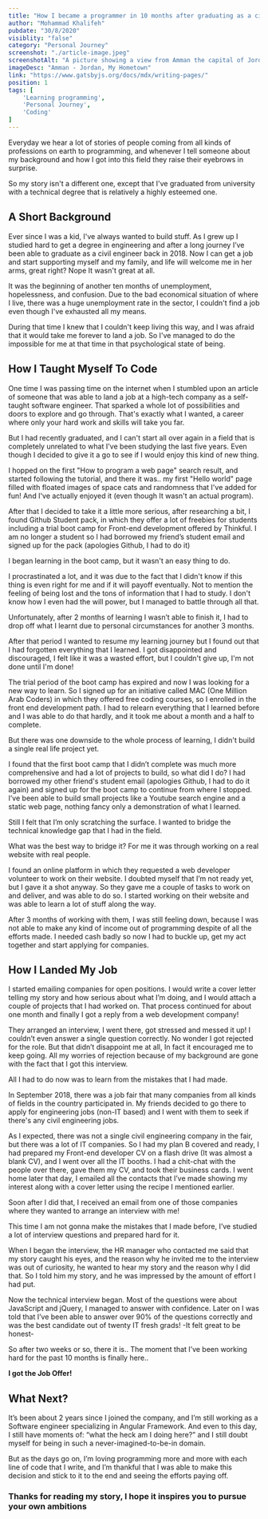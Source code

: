 ```yaml
---
title: "How I became a programmer in 10 months after graduating as a civil engineer"
author: "Mohammad Khalifeh"
pubdate: "30/8/2020"
visiblity: "false"
category: "Personal Journey"
screenshot: "./article-image.jpeg"
screenshotAlt: "A picture showing a view from Amman the capital of Jordan"
imageDesc: "Amman - Jordan, My Hometown"
link: "https://www.gatsbyjs.org/docs/mdx/writing-pages/"
position: 1
tags: [
    'Learning programming',
    'Personal Journey',
    'Coding'
]
---
```


Everyday we hear a lot of stories of people coming from all kinds of professions on earth to programming, and whenever I tell someone about my background and how I got into this field they raise their eyebrows in surprise.

So my story isn't a different one, except that I've graduated from university with a technical degree that is relatively a highly esteemed one.

<h2>A Short Background</h2>
Ever since I was a kid, I've always wanted to build stuff. As I grew up I studied hard to get a degree in engineering and after a long journey I’ve been able to graduate as a civil engineer back in 2018. Now I can get a job and start supporting myself and my family, and life will welcome me in her arms, great right? Nope It wasn't great at all.

It was the beginning of another ten months of unemployment, hopelessness, and confusion. Due to the bad economical situation of where I live, there was a huge unemployment rate in the sector, I couldn't find a job even though I've exhausted all my means.

During that time I knew that I couldn't keep living this way, and I was afraid that it would take me forever to land a job. So I've managed to do the impossible for me at that time in that psychological state of being.

<h2>How I Taught Myself To Code</h2>
One time I was passing time on the internet when I stumbled upon an article of someone that was able to land a job at a high-tech company as a self-taught software engineer. That sparked a whole lot of possibilities and doors to explore and go through. That's exactly what I wanted, a career where only your hard work and skills will take you far.

But I had recently graduated, and I can't start all over again in a field that is completely unrelated to what I've been studying the last five years. Even though I decided to give it a go to see if I would enjoy this kind of new thing.

I hopped on the first "How to program a web page" search result, and started following the tutorial, and there it was.. my first "Hello world" page filled with floated images of space cats and randomness that I've added for fun! And I've actually enjoyed it (even though It wasn't an actual program).

After that I decided to take it a little more serious, after researching a bit, I found Github Student pack, in which they offer a lot of freebies for students including a trial boot camp for Front-end development offered by Thinkful. I am no longer a student so I had borrowed my friend’s student email and signed up for the pack (apologies Github, I had to do it)

I began learning in the boot camp, but it wasn't an easy thing to do.

I procrastinated a lot, and it was due to the fact that I didn't know if this thing is even right for me and if it will payoff eventually. Not to mention the feeling of being lost and the tons of information that I had to study. I don't know how I even had the will power, but I managed to battle through all that.

Unfortunately, after 2 months of learning I wasn’t able to finish it, I had to drop off what I learnt due to personal circumstances for another 3 months.

After that period I wanted to resume my learning journey but I found out that I had forgotten everything that I learned. I got disappointed and discouraged, I felt like it was a wasted effort, but I couldn't give up, I'm not done until I'm done!

The trial period of the boot camp has expired and now I was looking for a new way to learn. So I signed up for an initiative called MAC (One Million Arab Coders) in which they offered free coding courses, so I enrolled in the front end development path. I had to relearn everything that I learned before and I was able to do that hardly, and it took me about a month and a half to complete. 

But there was one downside to the whole process of learning, I didn't build a single real life project yet.

I found that the first boot camp that I didn’t complete was much more comprehensive and had a lot of projects to build, so what did I do? I had borrowed my other friend's student email (apologies Github, I had to do it again) and signed up for the boot camp to continue from where I stopped. I’ve been able to build small projects like a Youtube search engine and a static web page, nothing fancy only a demonstration of what I learned.

Still I felt that I’m only scratching the surface. I wanted to bridge the technical knowledge gap that I had in the field.

What was the best way to bridge it? For me it was through working on a real website with real people.

I found an online platform in which they requested a web developer volunteer to work on their website. I doubted myself that I’m not ready yet, but I gave it a shot anyway. So they gave me a couple of tasks to work on and deliver, and was able to do so. I started working on their website and was able to learn a lot of stuff along the way.

After 3 months of working with them, I was still feeling down, because I was not able to make any kind of income out of programming despite of all the efforts made. I needed cash badly so now I had to buckle up, get my act together and start applying for companies.

<h2>How I Landed My Job</h2>
I started emailing companies for open positions. I would write a cover letter telling my story and how serious about what I’m doing, and I would attach a couple of projects that I had worked on. That process continued for about one month and finally I got a reply from a web development company!

They arranged an interview, I went there, got stressed and messed it up! I couldn’t even answer a single question correctly. No wonder I got rejected for the role. But that didn’t disappoint me at all, In fact it encouraged me to keep going. All my worries of rejection because of my background are gone with the fact that I got this interview.

All I had to do now was to learn from the mistakes that I had made.

In September 2018, there was a job fair that many companies from all kinds of fields in the country participated in. My friends decided to go there to apply for engineering jobs (non-IT based) and I went with them to seek if there's any civil engineering jobs.

As I expected, there was not a single civil engineering company in the fair, but there was a lot of IT companies. So I had my plan B covered and ready, I had prepared my Front-end developer CV on a flash drive (It was almost a blank CV), and I went over all the IT booths. I had a chit-chat with the people over there, gave them my CV, and took their business cards. I went home later that day, I emailed all the contacts that I’ve made showing my interest along with a cover letter using the recipe I mentioned earlier.

Soon after I did that, I received an email from one of those companies where they wanted to arrange an interview with me!

This time I am not gonna make the mistakes that I made before, I’ve studied a lot of interview questions and prepared hard for it.

When I began the interview, the HR manager who contacted me said that my story caught his eyes, and the reason why he invited me to the interview was out of curiosity, he wanted to hear my story and the reason why I did that. So I told him my story, and he was impressed by the amount of effort I had put. 

Now the technical interview began. Most of the questions were about JavaScript and jQuery, I managed to answer with confidence. Later on I was told that I’ve been able to answer over 90% of the questions correctly and was the best candidate out of twenty IT fresh grads! -It felt great to be honest-

So after two weeks or so, there it is.. The moment that I’ve been working hard for the past 10 months is finally here..

<b>I got the Job Offer!</b>

<h2>What Next?</h2>
It’s been about 2 years since I joined the company, and I’m still working as a Software engineer specializing in Angular Framework. And even to this day, I still have moments of: “what the heck am I doing here?” and I still doubt myself for being in such a never-imagined-to-be-in domain.

But as the days go on, I’m loving programming more and more with each line of code that I write, and I’m thankful that I was able to make this decision and stick to it to the end and seeing the efforts paying off.

<h3>Thanks for reading my story, I hope it inspires you to pursue your own ambitions</h3>
